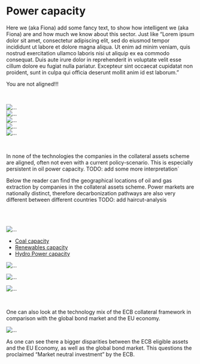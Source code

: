 <!-- Power capacity --> 

<!-- Intro about the sector --> 
<div class="container">
<h1><a id="power">Power capacity</a></h1>
<p> 
Here we (aka Fiona) add some fancy text, to show how intelligent we (aka Fiona) are and how much we know about this sector. Just like "Lorem ipsum dolor sit amet, consectetur adipiscing elit, sed do eiusmod tempor incididunt ut labore et dolore magna aliqua. Ut enim ad minim veniam, quis nostrud exercitation ullamco laboris nisi ut aliquip ex ea commodo consequat. Duis aute irure dolor in reprehenderit in voluptate velit esse cillum dolore eu fugiat nulla pariatur. Excepteur sint occaecat cupidatat non proident, sunt in culpa qui officia deserunt mollit anim id est laborum."
</p>
</div
<!-- /Intro about the sector -->

<!-- Alignment-message - same color as szenario? --> 
<div class="alert alert-danger" role="alert">
You are not aligned!!! 
</div>
<!-- /Alignment-messagw--> 


<br/>


<!-- Five Year charts -->
<div class="container">

<!-- First row with charts -->
<div class="row">
  <div class="col">
  <img src="plots/fiveyear_coalcap.png"  alt="...">
  </div>
  
  <div class="col">
  <img src="plots/fiveyear_gascap.png"  alt="...">
  </div>
</div>
<!-- /First row with charts -->

<!-- Second row with charts -->
<div class="row">
  <div class="col">
  <img src="plots/fiveyear_ren.png"  alt="...">
  </div>
  
  <div class="col">
  <img src="plots/fiveyear_oilcap.png"  alt="...">
  </div>
</div>
<!-- /Second row with charts -->

<!-- Third row with legend -->
<!-- TODO: Properly size + add explanation of line-colors -->
<div class="row justify-content-md-center">
  <div class="col-md-auto">
  <img src="plots/legend.png"  alt="...">
  </div>
</div>
<!-- /Third row with legend -->

</div>
<!-- /Five Year charts -->


<br/>

<!-- Results & Interpretation -->
<div class="container">
<p>
In none of the technologies the companies in the collateral assets scheme are aligned, often not even with a current policy-scenario. This is especially persistent in oil power capacity. TODO: add some more interpretation´
</p>

<p>
Below the reader can find the geographical locations of oil and gas extraction by companies in the collateral assets scheme. 
Power markets are nationally distinct, therefore decarbonization pathways are also very different between different countries
TODO: add haircut-analysis
</p>

</div>
<!-- /Results & Interpretation -->


<br/>
<br/>
 
<!-- Companies and Power-capacities-Worldmap -->
<div class="container">
<!-- First and only row -->
<div class="row">

<!-- Column with Companies -->
<div class="col">
<img src="plots/tree.png"  alt="...">
</div>
<!-- /Column with Companies -->


<!-- Column with Maps -->
<div class="col">

<!-- Tabs + Navigation - Maps -->
<ul class="nav nav-tabs" id="myTab" role="tablist">

<!-- Coalcap-tab-name -->
<li class="nav-item">
<a class="nav-link active" id="coalcap_map-tab" data-toggle="tab" href="#coalcap_map" role="tab" aria-controls="coalcap_map" aria-selected="true">Coal capacity</a>
</li>
<!-- /Coalcap-tab-name -->

<!-- Ren-tab-name -->
<li class="nav-item">
<a class="nav-link" id="ren_map-tab" data-toggle="tab" href="#ren_map" role="tab" aria-controls="ren_map" aria-selected="false">Renewables capacity</a>
</li>
<!-- /Ren-tab-name -->

<!-- Hydrocap-tab-name -->
<li class="nav-item">
<a class="nav-link" id="hydrocap_map-tab" data-toggle="tab" href="#hydrocap_map" role="tab" aria-controls="hydrocap_map" aria-selected="false">Hydro Power capacity</a>
</li>
<!-- /Hydrocap-tab-name -->

</ul>
<!-- /Tabs + Navigation - Maps -->


<!-- Content - Maps -->
<div class="tab-content" id="myTabContent">

<!-- Coalcap-map -->
<div class="tab-pane fade show active" id="coalcap_map" role="tabpanel" aria-labelledby="coalcap_map-tab">
<img src="plots/map_coalcap.png"  alt="...">
</div>
<!-- /Coalcap-map -->

<!-- Ren-map -->
<div class="tab-pane fade" id="ren_map" role="tabpanel" aria-labelledby="ren_map-tab">
<img src="plots/map_ren.png"  alt="...">
</div>
<!-- /Ren-map -->

<!-- Hydrocap-map -->
<div class="tab-pane fade" id="hydrocap_map" role="tabpanel" aria-labelledby="hydrocap_map-tab">
<img src="plots/map_hydrocap.png"  alt="...">
</div>
<!-- /Hydrocap-map -->

</div>
<!-- /Content - Maps -->

</div>
<!-- /Column with Maps -->

</div>
<!-- /First and only row -->

</div>
<!-- /Companies and Power-capacities-Worldmap -->


<br/>


<!-- Techmix introduction -->
<div class="container">
<p>
One can also look at the technology mix of the ECB collateral framework in comparison with the global bond market and the EU economy.
</p>

<img src="plots/techmix_power.png"  alt="...">

<p>
As one can see there a bigger disparities between the ECB eligible assets and the EU Economy, as well as the global bond market. This questions the proclaimed "Market neutral investment" by the ECB.
</p>

</div>
<!-- /Results & Interpretation -->



